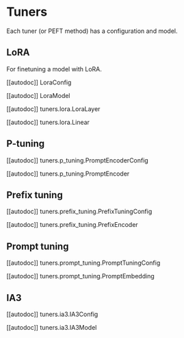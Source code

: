 # Tuners

Each tuner (or PEFT method) has a configuration and model.

## LoRA

For finetuning a model with LoRA.

[[autodoc]] LoraConfig

[[autodoc]] LoraModel

[[autodoc]] tuners.lora.LoraLayer

[[autodoc]] tuners.lora.Linear

## P-tuning

[[autodoc]] tuners.p_tuning.PromptEncoderConfig

[[autodoc]] tuners.p_tuning.PromptEncoder

## Prefix tuning

[[autodoc]] tuners.prefix_tuning.PrefixTuningConfig

[[autodoc]] tuners.prefix_tuning.PrefixEncoder

## Prompt tuning

[[autodoc]] tuners.prompt_tuning.PromptTuningConfig

[[autodoc]] tuners.prompt_tuning.PromptEmbedding

## IA3

[[autodoc]] tuners.ia3.IA3Config

[[autodoc]] tuners.ia3.IA3Model